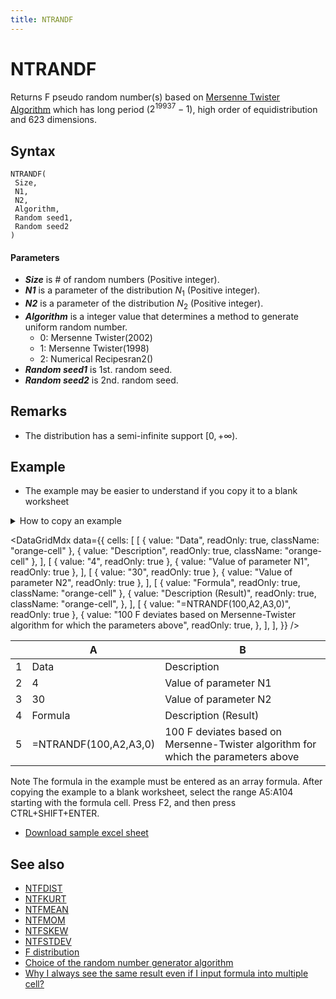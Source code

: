 ```yaml
---
title: NTRANDF
---
```



# NTRANDF

Returns F pseudo random number(s) based on [Mersenne Twister Algorithm](/docs/glossary#mersenne-twister-algorithm) which has long period ($2^{19937}-1$), high order of equidistribution and 623 dimensions.

## Syntax

```excel
NTRANDF(
 Size,
 N1,
 N2,
 Algorithm,
 Random seed1,
 Random seed2
)
```

#### Parameters

- **_Size_** is # of random numbers (Positive integer).
- **_N1_** is a parameter of the distribution $N_1$ (Positive integer).
- **_N2_** is a parameter of the distribution $N_2$ (Positive integer).
- **_Algorithm_** is a integer value that determines a method to generate uniform random number.
  - 0: Mersenne Twister(2002)
  - 1: Mersenne Twister(1998)
  - 2: Numerical Recipesran2()
- **_Random seed1_** is 1st. random seed.
- **_Random seed2_** is 2nd. random seed.

## Remarks

- The distribution has a semi-infinite support $[0,+\infty)$.

## Example

- The example may be easier to understand if you copy it to a blank worksheet

<details>
  <summary>How to copy an example</summary>

1.  Create a blank workbook or worksheet.
2.  Select the example in the Help topic.

    **Note**  Do not select the row or column headers.

    ![Selecting an example from Help](./../../../assets/functions/HowToCopy.png)

    Selecting an example from Help

3.  Press CTRL+C.
4.  In the worksheet, select cell A1, and press CTRL+V.
5.  To switch between viewing the results and viewing the formulas that return the results, press CTRL+` (grave accent), or on the **Tools** menu, point to **Formula Auditing**, and then click **Formula Auditing Mode**.

</details>

<DataGridMdx
  data={{
    cells: [
      [
        { value: "Data", readOnly: true, className: "orange-cell" },
        { value: "Description", readOnly: true, className: "orange-cell" },
      ],
      [
        { value: "4", readOnly: true },
        { value: "Value of parameter N1", readOnly: true },
      ],
      [
        { value: "30", readOnly: true },
        { value: "Value of parameter N2", readOnly: true },
      ],
      [
        { value: "Formula", readOnly: true, className: "orange-cell" },
        {
          value: "Description (Result)",
          readOnly: true,
          className: "orange-cell",
        },
      ],
      [
        { value: "=NTRANDF(100,A2,A3,0)", readOnly: true },
        {
          value:
            "100 F deviates based on Mersenne-Twister algorithm for which the parameters above",
          readOnly: true,
        },
      ],
    ],
  }}
/>

|     | A                     | B                                                                                 |
| --- | --------------------- | --------------------------------------------------------------------------------- |
| 1   | Data                  | Description                                                                       |
| 2   | 4                     | Value of parameter N1                                                             |
| 3   | 30                    | Value of parameter N2                                                             |
| 4   | Formula               | Description (Result)                                                              |
| 5   | =NTRANDF(100,A2,A3,0) | 100 F deviates based on Mersenne-Twister algorithm for which the parameters above |

Note The formula in the example must be entered as an array formula. After copying the example to a blank worksheet, select the range A5:A104 starting with the formula cell. Press F2, and then press CTRL+SHIFT+ENTER.

- [Download sample excel sheet](./../../../assets/NtRand1.zip)

## See also

- [NTFDIST](../../02-distribution-functions/024-ntfdist.mdx)
- [NTFKURT](../../02-distribution-functions/026-ntfkurt.mdx)
- [NTFMEAN](../../02-distribution-functions/027-ntfmean.mdx)
- [NTFMOM](../../02-distribution-functions/028-ntfmom.mdx)
- [NTFSKEW](../../02-distribution-functions/029-ntfskew.mdx)
- [NTFSTDEV](../../02-distribution-functions/030-ntfstdev.mdx)
- [F distribution](../../../05-gallery-of-distributions/f-distribution.mdx)
- [Choice of the random number generator algorithm](/docs/glossary#choice-of-the-random-number-generator-algorithm)
- [Why I always see the same result even if I input formula into multiple cell?](/docs/faq#why-i-always-see-the-same-result-even-if-i-input-formula-into-multiple-cell)
